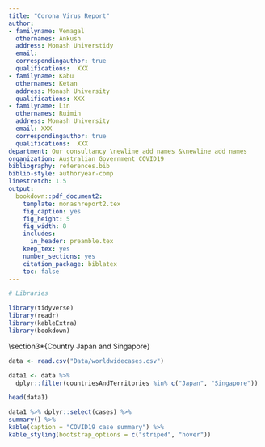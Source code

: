 ```yaml
---
title: "Corona Virus Report"
author:
- familyname: Vemagal
  othernames: Ankush
  address: Monash Universtidy
  email: 
  correspondingauthor: true
  qualifications:  XXX
- familyname: Kabu
  othernames: Ketan
  address: Monash University
  qualifications: XXX
- familyname: Lin
  othernames: Ruimin
  address: Monash University
  email: XXX
  correspondingauthor: true
  qualifications:  XXX
department: Our consultancy \newline add names &\newline add names
organization: Australian Government COVID19
bibliography: references.bib
biblio-style: authoryear-comp
linestretch: 1.5
output:
  bookdown::pdf_document2:
    template: monashreport2.tex
    fig_caption: yes
    fig_height: 5
    fig_width: 8
    includes:
      in_header: preamble.tex
    keep_tex: yes
    number_sections: yes
    citation_package: biblatex
    toc: false
---
```


```r
# Libraries

library(tidyverse)
library(readr)
library(kableExtra)
library(bookdown)

```



\section*{Country XX1 and YY1"}

\section*{Country XX2 and YY2}

\section3*{Country Japan and Singapore}

```r
data <- read.csv("Data/worldwidecases.csv")
```

```r

data1 <- data %>% 
  dplyr::filter(countriesAndTerritories %in% c("Japan", "Singapore"))

head(data1)
```

```r
data1 %>% dplyr::select(cases) %>%
summary() %>%
kable(caption = "COVID19 case summary") %>%
kable_styling(bootstrap_options = c("striped", "hover"))
```


